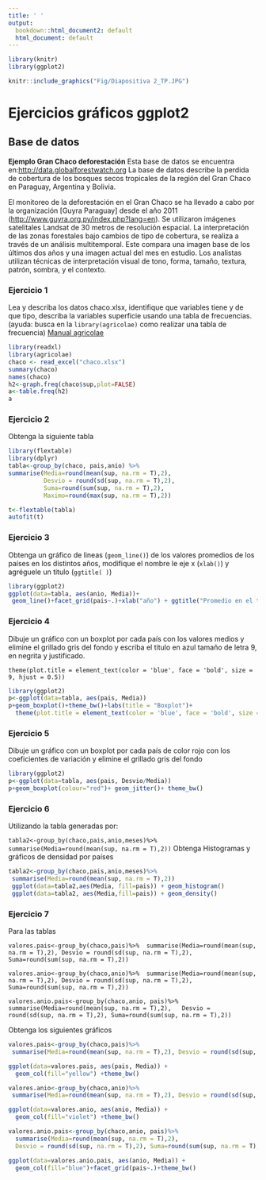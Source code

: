 ---
title: ' '
output:
  bookdown::html_document2: default
  html_document: default
---

```{r setup, include=FALSE}
library(knitr)
library(ggplot2)

```

```{r, echo=FALSE, out.width="100%"}
knitr::include_graphics("Fig/Diapositiva 2_TP.JPG")
```

# Ejercicios gráficos ggplot2

## Base de datos

**Ejemplo Gran Chaco deforestación** Esta base de datos se encuentra en:<http://data.globalforestwatch.org> La base de datos describe la perdida de cobertura de los bosques secos tropicales de la región del Gran Chaco en Paraguay, Argentina y Bolivia.

El monitoreo de la deforestación en el Gran Chaco se ha llevado a cabo por la organización [Guyra Paraguay] desde el año 2011 (<http://www.guyra.org.py/index.php?lang=en>). Se utilizaron imágenes satelitales Landsat de 30 metros de resolución espacial. La interpretación de las zonas forestales bajo cambios de tipo de cobertura, se realiza a través de un análisis multitemporal. Este compara una imagen base de los últimos dos años y una imagen actual del mes en estudio. Los analistas utilizan técnicas de interpretación visual de tono, forma, tamaño, textura, patrón, sombra, y el contexto.

### Ejercicio 1

Lea y describa los datos chaco.xlsx, identifique que variables tiene y de que tipo, describa la variables superficie usando una tabla de frecuencias.(ayuda: busca en la `library(agricolae)` como realizar una tabla de frecuencia) [Manual agricolae](https://coesincelejo.files.wordpress.com/2011/01/manualpracticoagricolae.pdf)

```{r echo=FALSE, message=FALSE, warning=FALSE}
library(readxl)
library(agricolae)
chaco <- read_excel("chaco.xlsx")
summary(chaco)
names(chaco)
h2<-graph.freq(chaco$sup,plot=FALSE)
a<-table.freq(h2)
a
```

### Ejercicio 2

Obtenga la siguiente tabla

```{r echo=FALSE,message=FALSE, warning=FALSE}
library(flextable)
library(dplyr)
tabla<-group_by(chaco, pais,anio) %>% 
summarise(Media=round(mean(sup, na.rm = T),2),
          Desvio = round(sd(sup, na.rm = T),2), 
          Suma=round(sum(sup, na.rm = T),2),
          Maximo=round(max(sup, na.rm = T),2))

t<-flextable(tabla)
autofit(t)

```

### Ejercicio 3

Obtenga un gráfico de lineas (`geom_line()`) de los valores promedios de los países en los distintos años, modifique el nombre le eje x (`xlab()`) y agréguele un titulo (`ggtitle( )`)

```{r echo=FALSE,message=FALSE, warning=FALSE}
library(ggplot2)
ggplot(data=tabla, aes(anio, Media))+
 geom_line()+facet_grid(pais~.)+xlab("año") + ggtitle("Promedio en el tiempo de supericie deforestada")

```

### Ejercicio 4

Dibuje un gráfico con un boxplot por cada país con los valores medios y elimine el grillado gris del fondo y escriba el titulo en azul tamaño de letra 9, en negrita y justificado.

`theme(plot.title = element_text(color = 'blue', face = 'bold', size = 9, hjust = 0.5))`

```{r echo=FALSE,message=FALSE, warning=FALSE}
library(ggplot2)
p<-ggplot(data=tabla, aes(pais, Media))
p+geom_boxplot()+theme_bw()+labs(title = "Boxplot")+
  theme(plot.title = element_text(color = 'blue', face = 'bold', size = 9, hjust = 0.5))

```

### Ejercicio 5

Dibuje un gráfico con un boxplot por cada país de color rojo con los coeficientes de variación y elimine el grillado gris del fondo

```{r echo=FALSE,message=FALSE, warning=FALSE}
library(ggplot2)
p<-ggplot(data=tabla, aes(pais, Desvio/Media))
p+geom_boxplot(colour="red")+ geom_jitter()+ theme_bw()
```

### Ejercicio 6

Utilizando la tabla generadas por:

`tabla2<-group_by(chaco,pais,anio,meses)%>%   summarise(Media=round(mean(sup, na.rm = T),2))` Obtenga Histogramas y gráficos de densidad por países

```{r echo=FALSE,message=FALSE, warning=FALSE}
tabla2<-group_by(chaco,pais,anio,meses)%>% 
 summarise(Media=round(mean(sup, na.rm = T),2))
 ggplot(data=tabla2,aes(Media, fill=pais)) + geom_histogram()
 ggplot(data=tabla2, aes(Media,fill=pais)) + geom_density()
```

### Ejercicio 7

Para las tablas

`valores.pais<-group_by(chaco,pais)%>%  summarise(Media=round(mean(sup, na.rm = T),2), Desvio = round(sd(sup, na.rm = T),2), Suma=round(sum(sup, na.rm = T),2))`

`valores.anio<-group_by(chaco,anio)%>%  summarise(Media=round(mean(sup, na.rm = T),2), Desvio = round(sd(sup, na.rm = T),2), Suma=round(sum(sup, na.rm = T),2))`

`valores.anio.pais<-group_by(chaco,anio, pais)%>%   summarise(Media=round(mean(sup, na.rm = T),2),   Desvio = round(sd(sup, na.rm = T),2), Suma=round(sum(sup, na.rm = T),2))`

Obtenga los siguientes gráficos

```{r echo=FALSE,message=TRUE, warning=TRUE}
valores.pais<-group_by(chaco,pais)%>%
 summarise(Media=round(mean(sup, na.rm = T),2), Desvio = round(sd(sup, na.rm = T),2), Suma=round(sum(sup, na.rm = T),2))

ggplot(data=valores.pais, aes(pais, Media)) +
  geom_col(fill="yellow") +theme_bw()

valores.anio<-group_by(chaco,anio)%>%
 summarise(Media=round(mean(sup, na.rm = T),2), Desvio = round(sd(sup, na.rm = T),2), Suma=round(sum(sup, na.rm = T),2))

ggplot(data=valores.anio, aes(anio, Media)) +
  geom_col(fill="violet") +theme_bw()

valores.anio.pais<-group_by(chaco,anio, pais)%>%
  summarise(Media=round(mean(sup, na.rm = T),2),
  Desvio = round(sd(sup, na.rm = T),2), Suma=round(sum(sup, na.rm = T),2))

ggplot(data=valores.anio.pais, aes(anio, Media)) +
  geom_col(fill="blue")+facet_grid(pais~.)+theme_bw()

```

